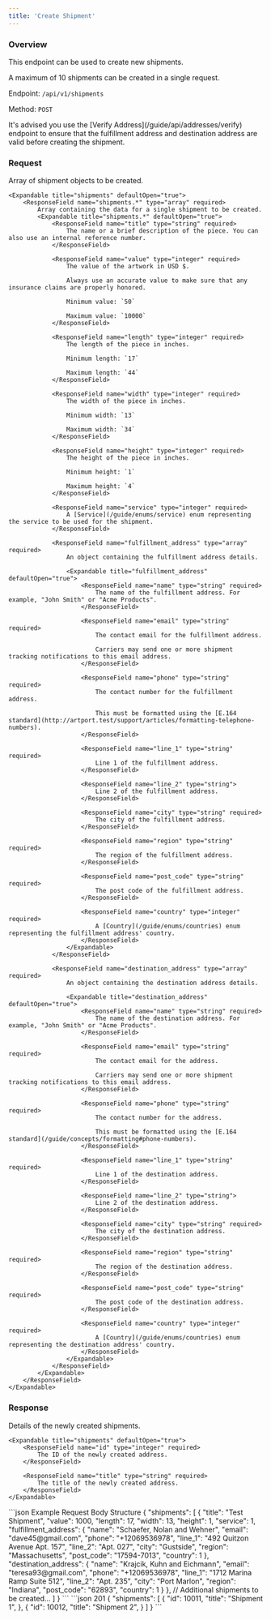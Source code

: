 ```yaml
---
title: 'Create Shipment'
---
```


### Overview

This endpoint can be used to create new shipments.

A maximum of 10 shipments can be created in a single request.

Endpoint: `/api/v1/shipments`

Method: `POST`

<Note>
    It's advised you use the [Verify Address](/guide/api/addresses/verify) endpoint to ensure that the fulfillment address and destination address are valid before creating the shipment.
</Note>

### Request

<ResponseField name="shipments" type="array" required>
    Array of shipment objects to be created.

    <Expandable title="shipments" defaultOpen="true">
        <ResponseField name="shipments.*" type="array" required>
            Array containing the data for a single shipment to be created.
            <Expandable title="shipments.*" defaultOpen="true">
                <ResponseField name="title" type="string" required>
                    The name or a brief description of the piece. You can also use an internal reference number.
                </ResponseField>

                <ResponseField name="value" type="integer" required>
                    The value of the artwork in USD $.

                    Always use an accurate value to make sure that any insurance claims are properly honored.

                    Minimum value: `50`

                    Maximum value: `10000`
                </ResponseField>

                <ResponseField name="length" type="integer" required>
                    The length of the piece in inches.

                    Minimum length: `17`

                    Maximum length: `44`
                </ResponseField>

                <ResponseField name="width" type="integer" required>
                    The width of the piece in inches.

                    Minimum width: `13`

                    Maximum width: `34`
                </ResponseField>

                <ResponseField name="height" type="integer" required>
                    The height of the piece in inches.

                    Minimum height: `1`

                    Maximum height: `4`
                </ResponseField>

                <ResponseField name="service" type="integer" required>
                    A [Service](/guide/enums/service) enum representing the service to be used for the shipment.
                </ResponseField>

                <ResponseField name="fulfillment_address" type="array" required>
                    An object containing the fulfillment address details.

                    <Expandable title="fulfillment_address" defaultOpen="true">
                        <ResponseField name="name" type="string" required>
                            The name of the fulfillment address. For example, "John Smith" or "Acme Products".
                        </ResponseField>

                        <ResponseField name="email" type="string" required>
                            The contact email for the fulfillment address.

                            Carriers may send one or more shipment tracking notifications to this email address.
                        </ResponseField>

                        <ResponseField name="phone" type="string" required>
                            The contact number for the fulfillment address.

                            This must be formatted using the [E.164 standard](http://artport.test/support/articles/formatting-telephone-numbers).
                        </ResponseField>

                        <ResponseField name="line_1" type="string" required>
                            Line 1 of the fulfillment address.
                        </ResponseField>

                        <ResponseField name="line_2" type="string">
                            Line 2 of the fulfillment address.
                        </ResponseField>

                        <ResponseField name="city" type="string" required>
                            The city of the fulfillment address.
                        </ResponseField>

                        <ResponseField name="region" type="string" required>
                            The region of the fulfillment address.
                        </ResponseField>

                        <ResponseField name="post_code" type="string" required>
                            The post code of the fulfillment address.
                        </ResponseField>

                        <ResponseField name="country" type="integer" required>
                            A [Country](/guide/enums/countries) enum representing the fulfillment address' country.
                        </ResponseField>
                    </Expandable>
                </ResponseField>

                <ResponseField name="destination_address" type="array" required>
                    An object containing the destination address details.

                    <Expandable title="destination_address" defaultOpen="true">
                        <ResponseField name="name" type="string" required>
                            The name of the destination address. For example, "John Smith" or "Acme Products".
                        </ResponseField>

                        <ResponseField name="email" type="string" required>
                            The contact email for the address.

                            Carriers may send one or more shipment tracking notifications to this email address.
                        </ResponseField>

                        <ResponseField name="phone" type="string" required>
                            The contact number for the address.

                            This must be formatted using the [E.164 standard](/guide/concepts/formatting#phone-numbers).
                        </ResponseField>

                        <ResponseField name="line_1" type="string" required>
                            Line 1 of the destination address.
                        </ResponseField>

                        <ResponseField name="line_2" type="string">
                            Line 2 of the destination address.
                        </ResponseField>

                        <ResponseField name="city" type="string" required>
                            The city of the destination address.
                        </ResponseField>

                        <ResponseField name="region" type="string" required>
                            The region of the destination address.
                        </ResponseField>

                        <ResponseField name="post_code" type="string" required>
                            The post code of the destination address.
                        </ResponseField>

                        <ResponseField name="country" type="integer" required>
                            A [Country](/guide/enums/countries) enum representing the destination address' country.
                        </ResponseField>
                    </Expandable>
                </ResponseField>
            </Expandable>
        </ResponseField>
    </Expandable>
</ResponseField>

### Response

<ResponseField name="shipments" type="array" required>
    Details of the newly created shipments.

    <Expandable title="shipments" defaultOpen="true">
        <ResponseField name="id" type="integer" required>
            The ID of the newly created address.
        </ResponseField>

        <ResponseField name="title" type="string" required>
            The title of the newly created address.
        </ResponseField>
    </Expandable>
</ResponseField>

<RequestExample>
    ```json Example Request Body Structure
    {
        "shipments": [
            {
                "title": "Test Shipment",
                "value": 1000,
                "length": 17,
                "width": 13,
                "height": 1,
                "service": 1,
                "fulfillment_address": {
                    "name": "Schaefer, Nolan and Wehner",
                    "email": "dave45@gmail.com",
                    "phone": "+12069536978",
                    "line_1": "492 Quitzon Avenue Apt. 157",
                    "line_2": "Apt. 027",
                    "city": "Gustside",
                    "region": "Massachusetts",
                    "post_code": "17594-7013",
                    "country": 1
                },
                "destination_address": {
                    "name": "Krajcik, Kuhn and Eichmann",
                    "email": "teresa93@gmail.com",
                    "phone": "+12069536978",
                    "line_1": "1712 Marina Ramp Suite 512",
                    "line_2": "Apt. 235",
                    "city": "Port Marlon",
                    "region": "Indiana",
                    "post_code": "62893",
                    "country": 1
                }
            },
            // Additional shipments to be created...
        ]
    }
    ```
</RequestExample>

<ResponseExample>
    ```json 201
    {
        "shipments": [
            {
                "id": 10011,
                "title": "Shipment 1",
            },
            {
                "id": 10012,
                "title": "Shipment 2",
            }
        ]
    }
    ```
</ResponseExample>